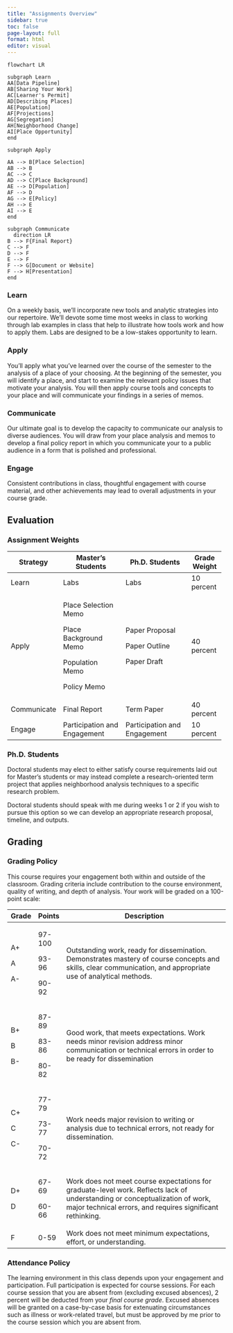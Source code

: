 ```yaml
---
title: "Assignments Overview"
sidebar: true
toc: false
page-layout: full
format: html
editor: visual
---
```


```mermaid
flowchart LR

subgraph Learn
AA[Data Pipeline]
AB[Sharing Your Work]
AC[Learner's Permit]
AD[Describing Places]
AE[Population]
AF[Projections]
AG[Segregation]
AH[Neighborhood Change]
AI[Place Opportunity]
end

subgraph Apply

AA --> B[Place Selection]
AB --> B
AC --> C
AD --> C[Place Background]
AE --> D[Population]
AF --> D
AG --> E[Policy]
AH --> E
AI --> E
end

subgraph Communicate
  direction LR
B --> F{Final Report}
C --> F
D --> F
E --> F
F --> G[Document or Website]
F --> H[Presentation]
end
```

### Learn

On a weekly basis, we'll incorporate new tools and analytic strategies into our repertoire. We'll devote some time most weeks in class to working through lab examples in class that help to illustrate how tools work and how to apply them. Labs are designed to be a low-stakes opportunity to learn.

### Apply

You'll apply what you've learned over the course of the semester to the analysis of a place of your choosing. At the beginning of the semester, you will identify a place, and start to examine the relevant policy issues that motivate your analysis. You will then apply course tools and concepts to your place and will communicate your findings in a series of memos.

### Communicate

Our ultimate goal is to develop the capacity to communicate our analysis to diverse audiences. You will draw from your place analysis and memos to develop a final policy report in which you communicate your to a public audience in a form that is polished and professional.

### Engage

Consistent contributions in class, thoughtful engagement with course material, and other achievements may lead to overall adjustments in your course grade.

## Evaluation

### Assignment Weights

+-------------+------------------------------+------------------------------+--------------+
| Strategy    | Master's Students            | Ph.D. Students               | Grade Weight |
+=============+==============================+==============================+==============+
| Learn       | Labs                         | Labs                         | 10 percent   |
+-------------+------------------------------+------------------------------+--------------+
| Apply       | Place Selection Memo         | Paper Proposal               | 40 percent   |
|             |                              |                              |              |
|             | Place Background Memo        | Paper Outline                |              |
|             |                              |                              |              |
|             | Population Memo              | Paper Draft                  |              |
|             |                              |                              |              |
|             | Policy Memo                  |                              |              |
+-------------+------------------------------+------------------------------+--------------+
| Communicate | Final Report                 | Term Paper                   | 40 percent   |
+-------------+------------------------------+------------------------------+--------------+
| Engage      | Participation and Engagement | Participation and Engagement | 10 percent   |
+-------------+------------------------------+------------------------------+--------------+

### Ph.D. Students

Doctoral students may elect to either satisfy course requirements laid out for Master's students or may instead complete a research-oriented term project that applies neighborhood analysis techniques to a specific research problem.

Doctoral students should speak with me during weeks 1 or 2 if you wish to pursue this option so we can develop an appropriate research proposal, timeline, and outputs.

## Grading

### Grading Policy

This course requires your engagement both within and outside of the classroom. Grading criteria include contribution to the course environment, quality of writing, and depth of analysis. Your work will be graded on a 100-point scale:

+-------+--------+-------------------------------------------------------------------------------------------------------------------------------------------------------------------------------------------+
| Grade | Points | Description                                                                                                                                                                               |
+=======+========+===========================================================================================================================================================================================+
| A+    | 97-100 | Outstanding work, ready for dissemination. Demonstrates mastery of course concepts and skills, clear communication, and appropriate use of analytical methods.                            |
|       |        |                                                                                                                                                                                           |
| A     | 93-96  |                                                                                                                                                                                           |
|       |        |                                                                                                                                                                                           |
| A-    | 90-92  |                                                                                                                                                                                           |
+-------+--------+-------------------------------------------------------------------------------------------------------------------------------------------------------------------------------------------+
| B+    | 87-89  | Good work, that meets expectations. Work needs minor revision address minor communication or technical errors in order to be ready for dissemination                                      |
|       |        |                                                                                                                                                                                           |
| B     | 83-86  |                                                                                                                                                                                           |
|       |        |                                                                                                                                                                                           |
| B-    | 80-82  |                                                                                                                                                                                           |
+-------+--------+-------------------------------------------------------------------------------------------------------------------------------------------------------------------------------------------+
| C+    | 77-79  | Work needs major revision to writing or analysis due to technical errors, not ready for dissemination.                                                                                    |
|       |        |                                                                                                                                                                                           |
| C     | 73-77  |                                                                                                                                                                                           |
|       |        |                                                                                                                                                                                           |
| C-    | 70-72  |                                                                                                                                                                                           |
+-------+--------+-------------------------------------------------------------------------------------------------------------------------------------------------------------------------------------------+
| D+    | 67-69  | Work does not meet course expectations for graduate-level work. Reflects lack of understanding or conceptualization of work, major technical errors, and requires significant rethinking. |
|       |        |                                                                                                                                                                                           |
| D     | 60-66  |                                                                                                                                                                                           |
+-------+--------+-------------------------------------------------------------------------------------------------------------------------------------------------------------------------------------------+
| F     | 0-59   | Work does not meet minimum expectations, effort, or understanding.                                                                                                                        |
+-------+--------+-------------------------------------------------------------------------------------------------------------------------------------------------------------------------------------------+

### Attendance Policy

The learning environment in this class depends upon your engagement and participation. Full participation is expected for course sessions. For each course session that you are absent from (excluding excused absences), 2 percent will be deducted from your *final course grade*. Excused absences will be granted on a case-by-case basis for extenuating circumstances such as illness or work-related travel, but must be approved by me prior to the course session which you are absent from.
